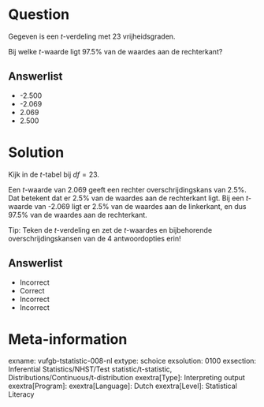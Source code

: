 Question
========
  
Gegeven is een *t*-verdeling met 23 vrijheidsgraden. 

Bij welke *t*-waarde ligt 97.5% van de waardes aan de rechterkant?
  
Answerlist
----------
* -2.500
* -2.069
* 2.069
* 2.500 

Solution
========

Kijk in de *t*-tabel bij $df = 23$.

Een *t*-waarde van 2.069 geeft een rechter overschrijdingskans van 2.5%. Dat betekent dat er 2.5% van de waardes aan de rechterkant ligt. Bij een *t*-waarde van -2.069 ligt er 2.5% van de waardes aan de linkerkant, en dus 97.5% van de waardes aan de rechterkant.

Tip: Teken de *t*-verdeling en zet de *t*-waardes en bijbehorende overschrijdingskansen van de 4 antwoordopties erin!

Answerlist
----------
* Incorrect
* Correct
* Incorrect
* Incorrect

Meta-information
================
exname: vufgb-tstatistic-008-nl
extype: schoice
exsolution: 0100
exsection: Inferential Statistics/NHST/Test statistic/t-statistic, Distributions/Continuous/t-distribution
exextra[Type]: Interpreting output
exextra[Program]: 
exextra[Language]: Dutch
exextra[Level]: Statistical Literacy
